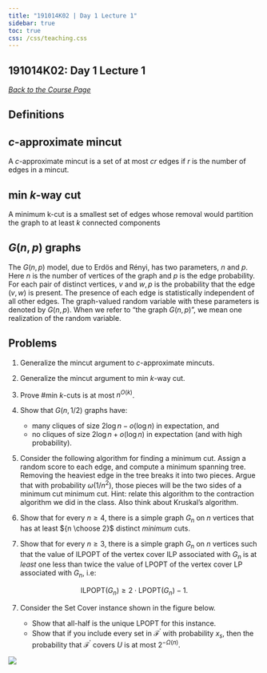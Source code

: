 ```yaml
---
title: "191014K02 | Day 1 Lecture 1"
sidebar: true
toc: true
css: /css/teaching.css
---
```




:::{.column-body-outset}

## 191014K02: Day 1 Lecture 1

_[Back to the Course Page](../)_

## Definitions


:::{.callout-note}
# $c$-approximate mincut

A $c$-approximate mincut is a set of at most $cr$ edges if $r$ is the number of edges in a mincut.
:::

:::{.callout-note}
# min $k$-way cut

A minimum k-cut is a smallest set of edges whose removal would partition the graph to at least $k$ connected components
:::

:::{.callout-note}
# $G(n,p)$ graphs

The $G(n, p)$ model, due to Erdös and Rényi, has two parameters, $n$ and $p$. Here $n$ is the number of vertices of the graph and $p$ is the edge probability. For each pair of distinct vertices, $v$ and $w, p$ is the probability that the edge $(v, w)$ is present. The presence of each edge is statistically independent of all other edges. The graph-valued random variable with these parameters is denoted by $G(n, p)$. When we refer to "the graph $G(n, p)$ ", we mean one realization of the random variable.
:::

## Problems

1. Generalize the mincut argument to $c$-approximate mincuts.

2. Generalize the mincut argument to min $k$-way cut.

3. Prove \#min $k$-cuts is at most $n^{O(k)}$.

4. Show that $G(n, 1/2)$ graphs have:

    - many cliques of size $2 \log n-o(\log n)$ in expectation, and 
    - no cliques of size $2 \log n+o(\log n)$ in expectation (and with high probability).

5. Consider the following algorithm for finding a minimum cut. Assign a random score to each edge, and compute a minimum spanning tree. Removing the heaviest edge in the tree breaks it into two pieces. Argue that with probability $\omega(1/n^2)$, those pieces will be the two sides of a minimum cut minimum cut. Hint: relate this algorithm to the contraction algorithm we did in the class. Also think about Kruskal’s algorithm.

6. Show that for every $n \geq 4$, there is a simple graph $G_n$ on $n$ vertices that has at least ${n \choose 2}$ distinct _minimum_ cuts. 

6. Show that for every $n \geq 3$, there is a simple graph $G_n$ on $n$ vertices such that the value of ILPOPT of the vertex cover ILP associated with $G_n$ is at _least_ one less than twice the value of LPOPT of the vertex cover LP associated with $G_n$, i.e:


$$\text{ILPOPT}(G_n) \geq 2\cdot \text{LPOPT}(G_n) - 1.$$

7. Consider the Set Cover instance shown in the figure below.

    - Show that all-half is the unique LPOPT for this instance.
    - Show that if you include every set in $\mathcal{F}^\prime$ with probability $x_s$, then the probability that $\mathcal{F}^\prime$ covers $U$ is at most $2^{-\Omega(n)}$. 

![](image1.png)

:::